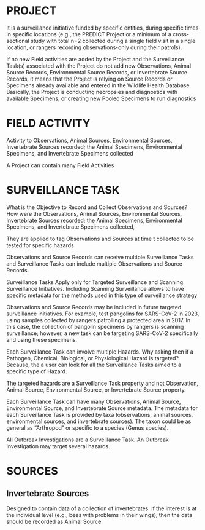 # PROJECT

It is a surveillance initiative funded by specific entities, during specific 
times in specific locations (e.g., the PREDICT Project or a minimum of a 
cross-sectional study with total n=2 collected during a single field visit 
in a single location, or rangers recording observations-only during their 
patrols).


If no new Field activities are added by the Project and the Surveillance Task(s)
associated with the Project do not add new Observations, Animal Source Records, 
Environmental Source Records, or Invertebrate Source Records, it means that the 
Project is relying on Source Records or Specimens already available and entered 
in the Wildlife Health Database. Basically, the Project is conducting necropsies
and diagnostics with available Specimens, or creating new Pooled Specimens
to run diagnostics

# FIELD ACTIVITY

Activity to Observations, Animal Sources, Environmental Sources, 
Invertebrate Sources recorded; the Animal Specimens, Environmental Specimens, 
and Invertebrate Specimens collected

A Project can contain many Field Activities

# SURVEILLANCE TASK

What is the Objective to Record and Collect Observations and Sources? 
How were the Observations, Animal Sources, Environmental Sources, 
Invertebrate Sources recorded; the Animal Specimens, Environmental Specimens, 
and Invertebrate Specimens collected, 


They are applied to tag Observations and Sources at time t collected to be tested
for specific hazards

Observations and Source Records can receive multiple Surveillance Tasks and 
Surveillance Tasks can include multiple Observations and Source Records.

Surveillance Tasks Apply only for Targeted Surveillance and Scanning Surveillance
Initiatives. Including Scanning Surveillance allows to have specific metadata
for the methods used in this type of surveillance strategy

Observations and Source Records may be included in future targeted surveillance 
initiatives. For example, test pangolins for SARS-CoV-2 in 2023, using samples 
collected by rangers patrolling a protected area in 2017. In this case, the 
collection of pangolin specimens by rangers is scanning surveillance; however,
a new task can be targeting SARS-CoV-2 specifically and using these specimens.

Each Surveillance Task can involve multiple Hazards. 
  Why asking then if a Pathogen, Chemical, Biological, or Physiological Hazard
  is targeted? 
  Because, the a user can look for all the Surveillance Tasks aimed to a 
  specific type of Hazard.

The targeted hazards are a Surveillance Task property and not Observation, 
Animal Source, Environmental Source, or Invertebrate Source property.

Each Surveillance Task can have many Observations, Animal Source, 
Environmental Source, and Invertebrate Source metadata. The metadata for each
Surveillance Task is provided by taxa (observations, animal sources, 
environmental sources, and invertebrate sources). The taxon could be as general
as "Arthropod" or specific to a species (Genus species).

All Outbreak Investigations are a Surveillance Task. An Outbreak Investigation may target several hazards.


# SOURCES

## Invertebrate Sources

Designed to contain data of a collection of invertebrates. If the interest is at the individual level (e.g., bees with problems in their wings), then the data should be recorded as Animal Source